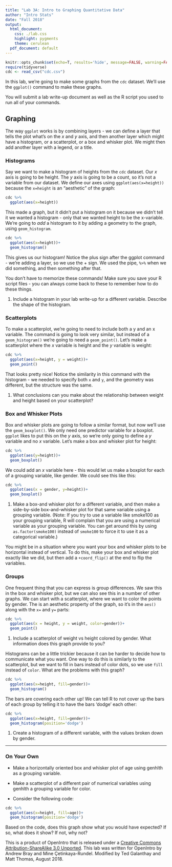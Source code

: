 ```yaml
---
title: "Lab 3A: Intro to Graphing Quantitative Data"
author: "Intro Stats"
date: "Fall 2018"
output:
  html_document:
    css: ./lab.css
    highlight: pygments
    theme: cerulean
  pdf_document: default
---
```


```r
knitr::opts_chunk$set(echo=T, results='hide', message=FALSE, warning=FALSE, eval=FALSE)
require(tidyverse)
cdc <- read_csv("cdc.csv")
```

In this lab, we're going to make some graphs from the `cdc` dataset. We'll use the `ggplot()` command to make these graphs.

You will submit a lab write-up document as well as the R script you used to run all of your commands.

## Graphing

The way `ggplot` works is by combining layers - we can define a layer that tells the plot what's on the $x$ and $y$ axis, and then another layer which might have a histogram, or a scatterplot, or a box and whisker plot. We might then add another layer with a legend, or a title.

### Histograms

Say we want to make a histogram of heights from the `cdc` dataset. Our $x$ axis is going to be height. The $y$ axis is going to be a count, so it's not a variable from our dataset. We define our axes using `ggplot(aes(x=height))` because the `x=height` is an "aesthetic" of the graph:

```r
cdc %>% 
  ggplot(aes(x=height))
```

This made a graph, but it didn't put a histogram on it because we didn't tell it we wanted a histogram - only that we wanted height to be the x-variable. We're going to *add* a histogram to it by adding a geometry to the graph, using `geom_histogram`.

```r
cdc %>% 
  ggplot(aes(x=height))+
  geom_histogram()
```

This gives us our histogram! Notice the plus sign after the ggplot command - we're adding a layer, so we use the + sign. We used the pipe, `%>%` when we did something, and then something after that.

You don't have to memorize these commands! Make sure you save your R script files - you can always come back to these to remember how to do these things.

1. Include a histogram in your lab write-up for a different variable. Describe the shape of the histogram.

### Scatterplots

To make a scatterplot, we're going to need to include both a y and an x variable. The command is going to look very similar, but instead of a `geom_histogram()` we're going to need a `geom_point()`. Let's make a scatterplot where the $x$ variable is height and the $y$ variable is weight:

```r
cdc %>% 
  ggplot(aes(x=height, y = weight))+
  geom_point()
```

That looks pretty nice! Notice the similarity in this command with the histogram - we needed to specify both `x` and `y`, and the geometry was different, but the structure was the same.

1. What conclusions can you make about the relationship between weight and height based on your scatterplot?

### Box and Whisker Plots

Box and whisker plots are going to follow a similar format, but now we'll use the `geom_boxplot()`. We only need one predictor variable for a boxplot. `ggplot` likes to put this on the $y$ axis, so we're only going to define a $y$ variable and no $x$ variable. Let's make a box and whisker plot for height:

```r
cdc %>% 
  ggplot(aes(y=height))+
  geom_boxplot()
```

We could add an $x$ variable here - this would let us make a boxplot for each of a grouping variable, like gender. We could see this like this:

```r
cdc %>% 
  ggplot(aes(x = gender, y=height))+
  geom_boxplot()
```

1. Make a box-and whisker plot for a different variable, and then make a side-by-side box-and-whisker plot for that same variable using a grouping variable. (Note: If you try to use a variable like smoke100 as your grouping variable, R will complain that you are using a numerical variable as your grouping variable. You can get around this by using `as.factor(smoke100)` instead of `smoke100` to force it to use it as a categorical variable.)

You might be in a situation where you want your box and whisker plots to be horizontal instead of vertical. To do this, make your box and whisker plot exactly like we did, but then add a `+coord_flip()` at the end to flip the variables.

### Groups

One frequent thing that you can express is group differences. We saw this in the box and whisker plot, but we can also see this in a number of other graphs. We can start with a scatterplot, where we want to color the points by gender. The is an aesthetic property of the graph, so it's in the `aes()` along with the `x=` and `y=` parts:

```r
cdc %>% 
  ggplot(aes(x = height, y = weight, color=gender))+
  geom_point()
```

1. Include a scatterplot of weight vs height colored by gender. What information does this graph provide to you?

Histograms can be a little trickier because it can be harder to decide how to communicate what you want. One way to do this is similarly to the scatterplot, but we want to fill in bars instead of color dots, so we use `fill` instead of `color`. What are the problems with this graph?

```r
cdc %>% 
  ggplot(aes(x=height, fill=gender))+
  geom_histogram()
```

The bars are covering each other up! We can tell R to not cover up the bars of each group by telling it to have the bars 'dodge' each other:

```r
cdc %>% 
  ggplot(aes(x=height, fill=gender))+
  geom_histogram(position='dodge')
```

1. Create a histogram of a different variable, with the values broken down by gender.

* * *

### On Your Own

* Make a horizontally oriented box and whisker plot of age using genhlth as a grouping variable.

* Make a scatterplot of a different pair of numerical variables using genhlth a grouping variable for color.

* Consider the following code:
```r
cdc %>% 
  ggplot(aes(x=height, fill=age))+
  geom_histogram(position='dodge')
```

Based on the code, does this graph show what you would have expected? If so, what does it show? If not, why not?

<div id="license">
This is a product of OpenIntro that is released under a [Creative Commons 
Attribution-ShareAlike 3.0 Unported](http://creativecommons.org/licenses/by-sa/3.0).
This lab was written for OpenIntro by Andrew Bray and Mine &Ccedil;etinkaya-Rundel. Modified by Ted Galanthay and Matt Thomas, August 2018.
</div>